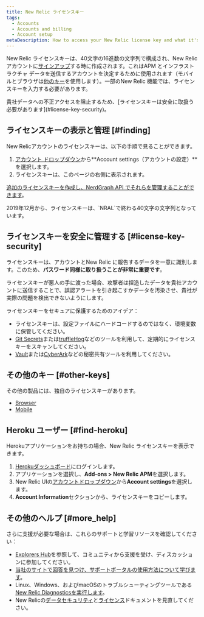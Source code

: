 ```yaml
---
title: New Relic ライセンスキー
tags:
  - Accounts
  - Accounts and billing
  - Account setup
metaDescription: How to access your New Relic license key and what it's used for.
---
```


New Relic ライセンスキーは、40文字の16進数の文字列で構成され、New Relicアカウントに[サインアップ](/docs/subscriptions/creating-your-new-relic-account)する時に作成されます。これはAPM とインフラストラクチャ データを送信するアカウントを決定するために使用されます（モバイルとブラウザは[他のキー](#other-keys)を使用します）。一部のNew Relic 機能では、ライセンスキーを入力する必要があります。

<Callout variant="important">
  貴社データへの不正アクセスを阻止するため、[ライセンスキーは安全に取扱う必要があります](#license-key-security)。
</Callout>

## ライセンスキーの表示と管理 [#finding]

New Relicアカウントのライセンスキーは、以下の手順で見ることができます。

1. [アカウント ドロップダウン](/docs/accounts-partnerships/education/getting-started-new-relic/glossary#account-dropdown)から**Account settings（アカウントの設定）**を選択します。
2. ライセンスキーは、このページの右側に表示されます。

[追加のライセンスキーを作成し、NerdGraph API でそれらを管理することができます](/docs/apis/nerdgraph/examples/use-nerdgraph-manage-license-keys-personal-api-keys)。

<Callout variant="important">
  2019年12月から、ライセンスキーは、`NRAL`で終わる40文字の文字列となっています。
</Callout>

## ライセンスキーを安全に管理する [#license-key-security]

ライセンスキーは、アカウントとNew Relic に報告するデータを一意に識別します。このため、**パスワード同様に取り扱うことが非常に重要です**。

ライセンスキーが悪人の手に渡った場合、攻撃者は捏造したデータを貴社アカウントに送信することで、誤認アラートを引き起こすかデータを汚染させ、貴社が実際の問題を検出できないようにします。

ライセンスキーをセキュアに保護するためのアイデア：

* ライセンスキーは、設定ファイルにハードコードするのではなく、環境変数に保管してください。
* [Git Secrets](https://github.com/awslabs/git-secrets)または[truffleHog](https://github.com/dxa4481/truffleHog)などのツールを利用して、定期的にライセンスキーをスキャンしてください。
* [Vault](https://www.vaultproject.io/)または[CyberArk](https://www.cyberark.com/)などの秘密共有ツールを利用してください。

## その他のキー [#other-keys]

その他の製品には、独自のライセンスキーがあります。

* [Browser](/docs/browser/new-relic-browser/configuration/copy-browser-monitoring-license-key-app-id)
* [Mobile](/docs/mobile-monitoring/new-relic-mobile/maintenance/viewing-your-application-token)

## Heroku ユーザー [#find-heroku]

Herokuアプリケーションをお持ちの場合、New Relic ライセンスキーを表示できます。

1. [Herokuダッシュボード](https://dashboard.heroku.com)にログインします。
2. アプリケーションを選択し、**Add-ons > New Relic APM**を選択します。
3. New Relic UIの[アカウントドロップダウン](/docs/accounts-partnerships/education/getting-started-new-relic/glossary#account-dropdown)から**Account settings**を選択します。
4. **Account Information**セクションから、ライセンスキーをコピーします。

## その他のヘルプ [#more_help]

さらに支援が必要な場合は、これらのサポートと学習リソースを確認してください：

* [Explorers Hub](https://discuss.newrelic.com/)を参照して、コミュニティから支援を受け、ディスカッションに参加してください。
* [当社のサイトで回答を見つけ、サポートポータルの使用方法について学びます](/docs/using-new-relic/welcome-new-relic/get-started/find-help-use-support-portal)。
* Linux、Windows、およびmacOSのトラブルシューティングツールである[New Relic Diagnosticsを実行します](/docs/using-new-relic/cross-product-functions/troubleshooting/new-relic-diagnostics)。
* New Relicの[データセキュリティ](/docs/security)と[ライセンス](/docs/licenses)ドキュメントを見直してください。
